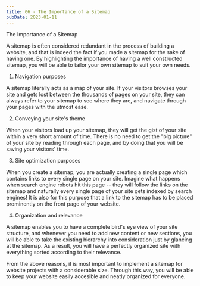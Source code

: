 ```yaml
---
title: 06 - The Importance of a Sitemap
pubDate: 2023-01-11
---
```


The Importance of a Sitemap


A sitemap is often considered redundant in the process of building a website, and that is indeed the fact if you made a sitemap for the sake of having one. By highlighting the importance of having a well constructed sitemap, you will be able to tailor your own sitemap to suit your own needs. 

1) Navigation purposes

A sitemap literally acts as a map of your site. If your visitors browses your site and gets lost between the thousands of pages on your site, they can always refer to your sitemap to see where they are, and navigate through your pages with the utmost ease. 

2) Conveying your site's theme

When your visitors load up your sitemap, they will get the gist of your site within a very short amount of time. There is no need to get the "big picture" of your site by reading through each page, and by doing that you will be saving your visitors' time. 

3) Site optimization purposes

When you create a sitemap, you are actually creating a single page which contains links to every single page on your site. Imagine what happens when search engine robots hit this page -- they will follow the links on the sitemap and naturally every single page of your site gets indexed by search engines! It is also for this purpose that a link to the sitemap has to be placed prominently on the front page of your website. 

4) Organization and relevance

A sitemap enables you to have a complete bird's eye view of your site structure, and whenever you need to add new content or new sections, you will be able to take the existing hierarchy into consideration just by glancing at the sitemap. As a result, you will have a perfectly organized site with everything sorted according to their relevance. 

From the above reasons, it is most important to implement a sitemap for website projects with a considerable size. Through this way, you will be able to keep your website easily accesible and neatly organized for everyone.